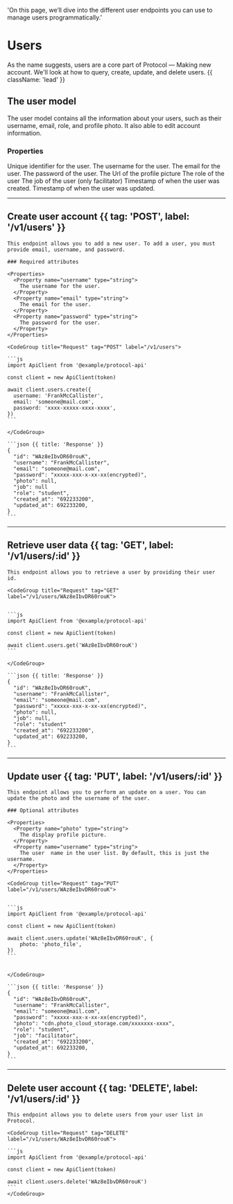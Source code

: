   'On this page, we’ll dive into the different user endpoints you can use to manage users programmatically.'

# Users

As the name suggests, users are a core part of Protocol — Making new account. We'll look at how to query, create, update, and delete users. {{ className: 'lead' }}

## The user model

The user model contains all the information about your users, such as their username, email, role, and profile photo. It also able to edit account information.

### Properties

<Properties>
  <Property name="id" type="string">
    Unique identifier for the user.
  </Property>
  <Property name="username" type="string">
    The username for the user.
  </Property>
  <Property name="email" type="string">
    The email for the user.
  </Property>
  <Property name="password" type="string">
    The password of the user.
  </Property>
  <Property name="photo" type="string">
    The Url of the profile picture
  </Property>
  <Property name="role" type="string">
    The role of the user
  </Property>
    <Property name="job" type="string">
    The job of the user (only facilitator)
  </Property>
  <Property name="created_at" type="timestamp">
    Timestamp of when the user was created.
  </Property>
  <Property name="updated_at" type="timestamp">
    Timestamp of when the user was updated.
  </Property>
</Properties>

---

## Create user account {{ tag: 'POST', label: '/v1/users' }}

<Row>
  <Col>

    This endpoint allows you to add a new user. To add a user, you must provide email, username, and password.

    ### Required attributes

    <Properties>
      <Property name="username" type="string">
        The username for the user.
      </Property>
      <Property name="email" type="string">
        The email for the user.
      </Property>
      <Property name="password" type="string">
        The password for the user.
      </Property>
    </Properties>


  </Col>
  <Col sticky>

    <CodeGroup title="Request" tag="POST" label="/v1/users">

    ```js
    import ApiClient from '@example/protocol-api'

    const client = new ApiClient(token)

    await client.users.create({
      username: 'FrankMcCallister',
      email: 'someone@mail.com',
      password: 'xxxx-xxxxx-xxxx-xxxx',
    })
    ```

    </CodeGroup>

    ```json {{ title: 'Response' }}
    {
      "id": "WAz8eIbvDR60rouK",
      "username": "FrankMcCallister",
      "email": "someone@mail.com",
      "password": "xxxxx-xxx-x-xx-xx(encrypted)",
      "photo": null,
      "job": null
      "role": "student",
      "created_at": "692233200",
      "updated_at": 692233200,
    }
    ```

  </Col>
</Row>

---


## Retrieve user data {{ tag: 'GET', label: '/v1/users/:id' }}

<Row>
  <Col>

    This endpoint allows you to retrieve a user by providing their user id. 

  </Col>
  <Col sticky>

    <CodeGroup title="Request" tag="GET" label="/v1/users/WAz8eIbvDR60rouK">


    ```js
    import ApiClient from '@example/protocol-api'

    const client = new ApiClient(token)

    await client.users.get('WAz8eIbvDR60rouK')
    ```

    </CodeGroup>

    ```json {{ title: 'Response' }}
    {
      "id": "WAz8eIbvDR60rouK",
      "username": "FrankMcCallister",
      "email": "someone@mail.com",
      "password": "xxxxx-xxx-x-xx-xx(encrypted)",
      "photo": null,
      "job": null,
      "role": "student"
      "created_at": "692233200",
      "updated_at": 692233200,
    }
    ```

  </Col>
</Row>

---

## Update user {{ tag: 'PUT', label: '/v1/users/:id' }}

<Row>
  <Col>

    This endpoint allows you to perform an update on a user. You can update the photo and the username of the user.

    ### Optional attributes

    <Properties>
      <Property name="photo" type="string">
        The display profile picture.
      </Property>
      <Property name="username" type="string">
        The user  name in the user list. By default, this is just the username.
      </Property>
    </Properties>

  </Col>
  <Col sticky>

    <CodeGroup title="Request" tag="PUT" label="/v1/users/WAz8eIbvDR60rouK">


    ```js
    import ApiClient from '@example/protocol-api'

    const client = new ApiClient(token)

    await client.users.update('WAz8eIbvDR60rouK', {
        photo: 'photo_file',
    })
    ```


    </CodeGroup>

    ```json {{ title: 'Response' }}
    {
      "id": "WAz8eIbvDR60rouK",
      "username": "FrankMcCallister",
      "email": "someone@mail.com",
      "password": "xxxxx-xxx-x-xx-xx(encrypted)",
      "photo": "cdn.photo_cloud_storage.com/xxxxxxx-xxxx",
      "role": "student",
      "job": "facilitator",
      "created_at": "692233200",
      "updated_at": 692233200,
    }
    ```

  </Col>
</Row>

---

## Delete user account {{ tag: 'DELETE', label: '/v1/users/:id' }}

<Row>
  <Col>

    This endpoint allows you to delete users from your user list in Protocol. 

  </Col>
  <Col sticky>

    <CodeGroup title="Request" tag="DELETE" label="/v1/users/WAz8eIbvDR60rouK">

    ```js
    import ApiClient from '@example/protocol-api'

    const client = new ApiClient(token)

    await client.users.delete('WAz8eIbvDR60rouK')
    ```
    </CodeGroup>

  </Col>
</Row>
